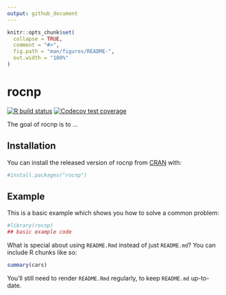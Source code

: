 ```yaml
---
output: github_document
---
```


<!-- README.md is generated from README.Rmd. Please edit that file -->

```r
knitr::opts_chunk$set(
  collapse = TRUE,
  comment = "#>",
  fig.path = "man/figures/README-",
  out.width = "100%"
)
```

# rocnp

<!-- badges: start -->
[![R build status](https://github.com/dragosmg/rocnp/workflows/R-CMD-check/badge.svg)](https://github.com/dragosmg/rocnp/actions)
[![Codecov test coverage](https://codecov.io/gh/dragosmg/rocnp/branch/master/graph/badge.svg)](https://codecov.io/gh/dragosmg/rocnp?branch=master)
<!-- badges: end -->

The goal of rocnp is to ...

## Installation

You can install the released version of rocnp from [CRAN](https://CRAN.R-project.org) with:

``` r
#install.packages("rocnp")
```

## Example

This is a basic example which shows you how to solve a common problem:

```r
#library(rocnp)
## basic example code
```

What is special about using `README.Rmd` instead of just `README.md`? You can include R chunks like so:

```r
summary(cars)
```

You'll still need to render `README.Rmd` regularly, to keep `README.md` up-to-date.
